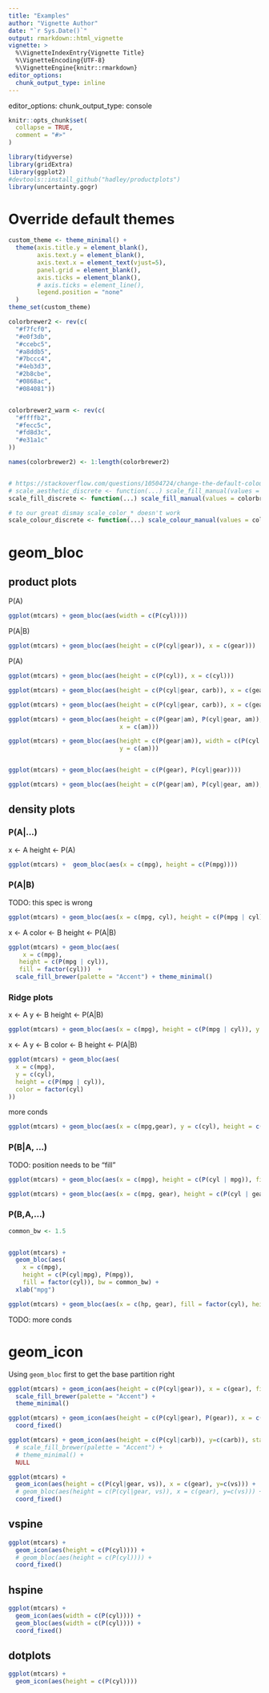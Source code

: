 ```yaml
---
title: "Examples"
author: "Vignette Author"
date: "`r Sys.Date()`"
output: rmarkdown::html_vignette
vignette: >
  %\VignetteIndexEntry{Vignette Title}
  %\VignetteEncoding{UTF-8}
  %\VignetteEngine{knitr::rmarkdown}
editor_options: 
  chunk_output_type: inline
---
```


editor_options:
  chunk_output_type: console
  
```r
knitr::opts_chunk$set(
  collapse = TRUE,
  comment = "#>"
)

library(tidyverse)
library(gridExtra)
library(ggplot2)
#devtools::install_github("hadley/productplots")
library(uncertainty.gogr)
```


# Override default themes

```r
custom_theme <- theme_minimal() + 
  theme(axis.title.y = element_blank(),
        axis.text.y = element_blank(),
        axis.text.x = element_text(vjust=5),
        panel.grid = element_blank(),
        axis.ticks = element_blank(),
        # axis.ticks = element_line(),
        legend.position = "none"
  )
theme_set(custom_theme)

colorbrewer2 <- rev(c(
  "#f7fcf0",
  "#e0f3db",
  "#ccebc5",
  "#a8ddb5",
  "#7bccc4",
  "#4eb3d3",
  "#2b8cbe",
  "#0868ac",
  "#084081"))


colorbrewer2_warm <- rev(c(
  "#ffffb2",
  "#fecc5c",
  "#fd8d3c",
  "#e31a1c"
))

names(colorbrewer2) <- 1:length(colorbrewer2)


# https://stackoverflow.com/questions/10504724/change-the-default-colour-palette-in-ggplot
# scale_aesthetic_discrete <- function(...) scale_fill_manual(values = colorbrewer2)
scale_fill_discrete <- function(...) scale_fill_manual(values = colorbrewer2)

# to our great dismay scale_color_* doesn't work
scale_colour_discrete <- function(...) scale_colour_manual(values = colorbrewer2_warm)
```


# geom_bloc

## product plots

P(A)

```r
ggplot(mtcars) + geom_bloc(aes(width = c(P(cyl))))
```

P(A|B)

```r
ggplot(mtcars) + geom_bloc(aes(height = c(P(cyl|gear)), x = c(gear)))
```

P(A)

```r
ggplot(mtcars) + geom_bloc(aes(height = c(P(cyl)), x = c(cyl)))
```

```r
ggplot(mtcars) + geom_bloc(aes(height = c(P(cyl|gear, carb)), x = c(gear, carb)))
```

```r
ggplot(mtcars) + geom_bloc(aes(height = c(P(cyl|gear, carb)), x = c(gear), y=c(carb)))
```


```r
ggplot(mtcars) + geom_bloc(aes(height = c(P(gear|am), P(cyl|gear, am)), 
                               x = c(am)))

ggplot(mtcars) + geom_bloc(aes(height = c(P(gear|am)), width = c(P(cyl|gear, am)), 
                               y = c(am)))


ggplot(mtcars) + geom_bloc(aes(height = c(P(gear), P(cyl|gear))))
```

```r
ggplot(mtcars) + geom_bloc(aes(height = c(P(gear|am), P(cyl|gear, am)), x = c(gear), y = c(am)))
```


## density plots


### P(A|...)

  x <- A
  height <- P(A)

```r
ggplot(mtcars) +  geom_bloc(aes(x = c(mpg), height = c(P(mpg)))) 
```

### P(A|B)

TODO: this spec is wrong

```r
ggplot(mtcars) + geom_bloc(aes(x = c(mpg, cyl), height = c(P(mpg | cyl)), colour = factor(cyl)))
```

  x <- A
  color <- B
  height <- P(A|B)

```r
ggplot(mtcars) + geom_bloc(aes(
    x = c(mpg), 
   height = c(P(mpg | cyl)), 
   fill = factor(cyl)))  + 
  scale_fill_brewer(palette = "Accent") + theme_minimal()

```


### Ridge plots
  
  x <- A
  y <- B
  height <- P(A|B)

```r
ggplot(mtcars) + geom_bloc(aes(x = c(mpg), height = c(P(mpg | cyl)), y = c(cyl)))
```

  x <- A
  y <- B
  color <- B
  height <- P(A|B)

```r
ggplot(mtcars) + geom_bloc(aes(
  x = c(mpg), 
  y = c(cyl),
  height = c(P(mpg | cyl)),  
  color = factor(cyl)
))
```




more conds

```r
ggplot(mtcars) + geom_bloc(aes(x = c(mpg,gear), y = c(cyl), height = c(P(mpg | gear, cyl))))
```

### P(B|A, ...)

TODO: position needs to be "fill"

```r
ggplot(mtcars) + geom_bloc(aes(x = c(mpg), height = c(P(cyl | mpg)), fill = factor(cyl)))
```

```r
ggplot(mtcars) + geom_bloc(aes(x = c(mpg, gear), height = c(P(cyl | gear,mpg))))
```


### P(B,A,...)

```r
common_bw <- 1.5


ggplot(mtcars) + 
  geom_bloc(aes(
    x = c(mpg), 
    height = c(P(cyl|mpg), P(mpg)), 
    fill = factor(cyl)), bw = common_bw) +
  xlab("mpg")
```



```r
ggplot(mtcars) + geom_bloc(aes(x = c(hp, gear), fill = factor(cyl), height = c(P(cyl|hp, gear), P(hp|gear))))
```

TODO: more conds

# geom_icon

Using `geom_bloc` first to get the base partition right

```r
ggplot(mtcars) + geom_icon(aes(height = c(P(cyl|gear)), x = c(gear), fill = c(factor(cyl))), stat = "icon") +
  scale_fill_brewer(palette = "Accent") +
  theme_minimal() 
```

```r
ggplot(mtcars) + geom_icon(aes(height = c(P(cyl|gear), P(gear)), x = c(gear, vs)), stat = "icon") +
  coord_fixed()
```

```r
ggplot(mtcars) + geom_icon(aes(height = c(P(cyl|carb)), y=c(carb)), stat = "icon") +
  # scale_fill_brewer(palette = "Accent") + 
  # theme_minimal() + 
  NULL
```


```r
ggplot(mtcars) + 
  geom_icon(aes(height = c(P(cyl|gear, vs)), x = c(gear), y=c(vs))) +
  # geom_bloc(aes(height = c(P(cyl|gear, vs)), x = c(gear), y=c(vs))) + 
  coord_fixed()
```


## vspine

```r
ggplot(mtcars) + 
  geom_icon(aes(height = c(P(cyl)))) + 
  # geom_bloc(aes(height = c(P(cyl)))) + 
  coord_fixed()
```

## hspine

```r
ggplot(mtcars) + 
  geom_icon(aes(width = c(P(cyl)))) + 
  geom_bloc(aes(width = c(P(cyl)))) + 
  coord_fixed()
```

## dotplots

```r
ggplot(mtcars) + 
  geom_icon(aes(height = c(P(cyl))))
```




